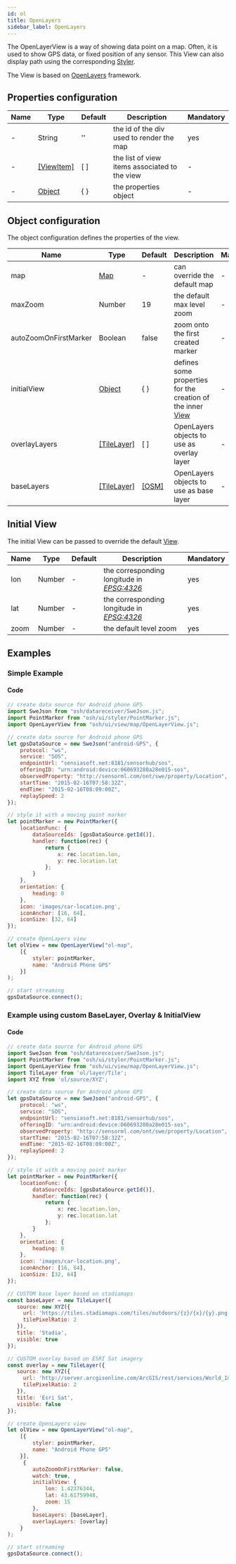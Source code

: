 ```yaml
---
id: ol
title: OpenLayers
sidebar_label: OpenLayers
---
```


The OpenLayerView is a way of showing data point on a map. Often, it is used to show GPS data, or fixed position of any sensor.
This View can also display path using the corresponding [Styler](../stylers/styler).

The View is based on [OpenLayers](https://openlayers.org/) framework.

## Properties configuration

| Name | Type | Default | Description |  Mandatory
| ---- | ---- | ------- | --------------- |  ---------
| - | String | '' | the id of the div used to render the map | yes
| - | [[ViewItem]](./index#view-items)  | [ ] | the list of view items associated to the view | -
| - | [Object](#object-configuration) | { } | the properties object | -

## Object configuration

The object configuration defines the properties of the view.

| Name | Type | Default | Description |  Mandatory
| ---- | ---- | ------- | --------------- |  ---------
| map | [Map](https://openlayers.org/en/latest/apidoc/module-ol_Map-Map.html) | - | can override the default map | -
| maxZoom | Number  | 19 | the default max level zoom | -
| autoZoomOnFirstMarker | Boolean | false | zoom onto the first created marker | -
| initialView | [Object](#initial-view) | { } | defines some properties for the creation of the inner [View](https://openlayers.org/en/latest/apidoc/module-ol_View-View.html) | -
| overlayLayers | [[TileLayer]](https://openlayers.org/en/latest/apidoc/module-ol_layer_Tile-TileLayer.html) | [ ]  | OpenLayers objects to use as overlay layer | -
| baseLayers | [[TileLayer]](https://openlayers.org/en/latest/apidoc/module-ol_layer_Tile-TileLayer.html)  | [[OSM]](https://openlayers.org/en/latest/apidoc/module-ol_source_OSM-OSM.html)  | OpenLayers objects to use as base layer | -

## Initial View

The initial View can be passed to override the default [View](https://openlayers.org/en/latest/apidoc/module-ol_View-View.html).

| Name | Type | Default | Description |  Mandatory
| ---- | ---- | ------- | --------------- |  ---------
| lon | Number | - | the corresponding longitude in [*EPSG:4326*](http://epsg.io/4326) | yes
| lat | Number | - | the corresponding longitude in [*EPSG:4326*](http://epsg.io/4326) | yes
| zoom | Number | - | the default level zoom  | yes


## Examples

### Simple Example


<LazyOlMap/>

#### Code

```jsx title="GPS data using 1 viewItem"
// create data source for Android phone GPS
import SweJson from "osh/datareceiver/SweJson.js";
import PointMarker from "osh/ui/styler/PointMarker.js";
import OpenLayerView from "osh/ui/view/map/OpenLayerView.js";

// create data source for Android phone GPS
let gpsDataSource = new SweJson("android-GPS", {
	protocol: "ws",
	service: "SOS",
	endpointUrl: "sensiasoft.net:8181/sensorhub/sos",
	offeringID: "urn:android:device:060693280a28e015-sos",
	observedProperty: "http://sensorml.com/ont/swe/property/Location",
	startTime: "2015-02-16T07:58:32Z",
	endTime: "2015-02-16T08:09:00Z",
	replaySpeed: 2
});

// style it with a moving point marker
let pointMarker = new PointMarker({
	locationFunc: {
		dataSourceIds: [gpsDataSource.getId()],
		handler: function(rec) {
			return {
				x: rec.location.lon,
				y: rec.location.lat
			};
		}
	},
	orientation: {
		heading: 0
	},
	icon: 'images/car-location.png',
	iconAnchor: [16, 64],
	iconSize: [32, 64]
});

// create OpenLayers view
let olView = new OpenLayerView("ol-map",
	[{
		styler: pointMarker,
		name: "Android Phone GPS"
	}]
);

// start streaming
gpsDataSource.connect();
```

### Example using custom BaseLayer, Overlay & InitialView


<LazyOlMapComplex/>

#### Code

```jsx title="GPS data using 1 viewItem using custom baseLayer & overlay"
// create data source for Android phone GPS
import SweJson from "osh/datareceiver/SweJson.js";
import PointMarker from "osh/ui/styler/PointMarker.js";
import OpenLayerView from "osh/ui/view/map/OpenLayerView.js";
import TileLayer from 'ol/layer/Tile';
import XYZ from 'ol/source/XYZ';

// create data source for Android phone GPS
let gpsDataSource = new SweJson("android-GPS", {
	protocol: "ws",
	service: "SOS",
	endpointUrl: "sensiasoft.net:8181/sensorhub/sos",
	offeringID: "urn:android:device:060693280a28e015-sos",
	observedProperty: "http://sensorml.com/ont/swe/property/Location",
	startTime: "2015-02-16T07:58:32Z",
	endTime: "2015-02-16T08:09:00Z",
	replaySpeed: 2
});

// style it with a moving point marker
let pointMarker = new PointMarker({
	locationFunc: {
		dataSourceIds: [gpsDataSource.getId()],
		handler: function(rec) {
			return {
				x: rec.location.lon,
				y: rec.location.lat
			};
		}
	},
	orientation: {
		heading: 0
	},
	icon: 'images/car-location.png',
	iconAnchor: [16, 64],
	iconSize: [32, 64]
});

// CUSTOM base layer based on stadiamaps
const baseLayer = new TileLayer({
   source: new XYZ({
     url: 'https://tiles.stadiamaps.com/tiles/outdoors/{z}/{x}/{y}.png',
     tilePixelRatio: 2
   }),
   title: 'Stadia',
   visible: true
});

// CUSTOM overlay based on ESRI Sat imagery
const overlay = new TileLayer({
   source: new XYZ({
     url: 'http://server.arcgisonline.com/ArcGIS/rest/services/World_Imagery/MapServer/tile/{z}/{y}/{x}.png',
     tilePixelRatio: 2
   }),
   title: 'Esri Sat',
   visible: false
});

// create OpenLayers view
let olView = new OpenLayerView("ol-map",
	[{
		styler: pointMarker,
		name: "Android Phone GPS"
	}],
     {
        autoZoomOnFirstMarker: false,
        watch: true,
        initialView: {
            lon: 1.42376344,
            lat: 43.61759948,
            zoom: 15
        },
        baseLayers: [baseLayer],
        overlayLayers: [overlay]
    }
);

// start streaming
gpsDataSource.connect();
```
